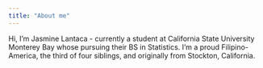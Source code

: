 ```yaml
---
title: "About me"
---
```


Hi, I'm Jasmine Lantaca - currently a  student at California State University Monterey Bay whose pursuing their BS in Statistics. I'm a proud Filipino-America, the third of four siblings, and originally from Stockton, California.  


